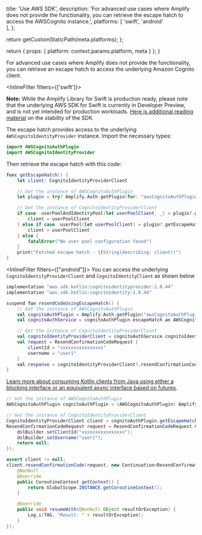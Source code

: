 
  title: 'Use AWS SDK',
  description: 'For advanced use cases where Amplify does not provide the functionality, you can retrieve the escape hatch to access the AWSCognito instance.',
  platforms: [
    'swift',
    'android'  
  ],
};

  return getCustomStaticPath(meta.platforms);
};

  return {
    props: {
      platform: context.params.platform,
      meta
    }
  };
}

For advanced use cases where Amplify does not provide the functionality, you can retrieve an escape hatch to access the underlying Amazon Cognito client.

<InlineFilter filters={['swift']}>

<Callout warning>

**Note:** While the Amplify Library for Swift is production ready, please note that the underlying AWS SDK for Swift is currently in Developer Preview, and is not yet intended for production workloads. [Here is additional reading material](https://github.com/awslabs/aws-sdk-swift/blob/main/Sources/Core/AWSSDKForSwift/Documentation.docc/stability.md) on the stability of the SDK.

</Callout>

The escape hatch provides access to the underlying `AWSCognitoIdentityProvider` instance. Import the necessary types:

```swift
import AWSCognitoAuthPlugin
import AWSCognitoIdentityProvider
```

Then retrieve the escape hatch with this code:

```swift
func getEscapeHatch() {
    let client: CognitoIdentityProviderClient

    // Get the instance of AWSCognitoAuthPlugin
    let plugin = try? Amplify.Auth.getPlugin(for: "awsCognitoAuthPlugin") as? AWSCognitoAuthPlugin

    // Get the instance of CognitoIdentityProviderClient
    if case .userPoolAndIdentityPool(let userPoolClient, _) = plugin?.getEscapeHatch() {
        client = userPoolClient
    } else if case .userPool(let userPoolClient) = plugin?.getEscapeHatch() {
        client = userPoolClient
    } else {
        fatalError("No user pool configuration found")
    }
    print("Fetched escape hatch - \(String(describing: client))")
}
```
</InlineFilter>

<InlineFilter filters={["android"]}>
You can access the underlying `CognitoIdentityProviderClient` and `CognitoIdentityClient` as shown below

```kotlin
implementation "aws.sdk.kotlin:cognitoidentityprovider:1.0.44"
implementation "aws.sdk.kotlin:cognitoidentity:1.0.44"
```
<BlockSwitcher>
<Block name="Kotlin">

```kotlin
suspend fun resendCodeUsingEscapeHatch() {
    // Get the instance of AWSCognitoAuthPlugin
    val cognitoAuthPlugin = Amplify.Auth.getPlugin("awsCognitoAuthPlugin")
    val cognitoAuthService = cognitoAuthPlugin.escapeHatch as AWSCognitoAuthService

    // Get the instance of CognitoIdentityProviderClient
    val cognitoIdentityProviderClient = cognitoAuthService.cognitoIdentityProviderClient
    val request = ResendConfirmationCodeRequest {
        clientId = "xxxxxxxxxxxxxxxx"
        username = "user1"
    }
    val response = cognitoIdentityProviderClient?.resendConfirmationCode(request)
}
```

</Block>
<Block name="Java">

<Callout>

[Learn more about consuming Kotlin clients from Java using either a blocking interface or an equivalent async interface based on futures](https://github.com/awslabs/smithy-kotlin/blob/main/docs/design/kotlin-smithy-sdk.md#java-interop).

</Callout>

```java
// Get the instance of AWSCognitoAuthPlugin
AWSCognitoAuthPlugin cognitoAuthPlugin = (AWSCognitoAuthPlugin) Amplify.Auth.getPlugin("awsCognitoAuthPlugin");

// Get the instance of CognitoIdentityProviderClient
CognitoIdentityProviderClient client = cognitoAuthPlugin.getEscapeHatch().getCognitoIdentityProviderClient();
ResendConfirmationCodeRequest request = ResendConfirmationCodeRequest.Companion.invoke(dslBuilder -> {
    dslBuilder.setClientId("xxxxxxxxxxxxxxxx");
    dslBuilder.setUsername("user1");
    return null;
});

assert client != null;
client.resendConfirmationCode(request, new Continuation<ResendConfirmationCodeResponse>() {
    @NonNull
    @Override
    public CoroutineContext getContext() {
        return GlobalScope.INSTANCE.getCoroutineContext();
    }

    @Override
    public void resumeWith(@NonNull Object resultOrException) {
        Log.i(TAG, "Result: " + resultOrException);
    }
});
```

</Block>
</BlockSwitcher>
</InlineFilter>
